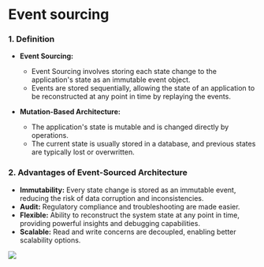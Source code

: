 # Event sourcing

### **1. Definition**

- **Event Sourcing:**
    - Event Sourcing involves storing each state change to the application's state as an immutable event object.
    - Events are stored sequentially, allowing the state of an application to be reconstructed at any point in time by replaying the events.

- **Mutation-Based Architecture:**
    - The application's state is mutable and is changed directly by operations.
    - The current state is usually stored in a database, and previous states are typically lost or overwritten.

### **2. Advantages of Event-Sourced Architecture**
- **Immutability:** Every state change is stored as an immutable event, reducing the risk of data corruption and inconsistencies.
- **Audit:** Regulatory compliance and troubleshooting are made easier.
- **Flexible:** Ability to reconstruct the system state at any point in time, providing powerful insights and debugging capabilities.
- **Scalable:** Read and write concerns are decoupled, enabling better scalability options.

![](https://thinkbeforecoding.com/public/functional-event-sourcing-decider/diagram-8.svg)
